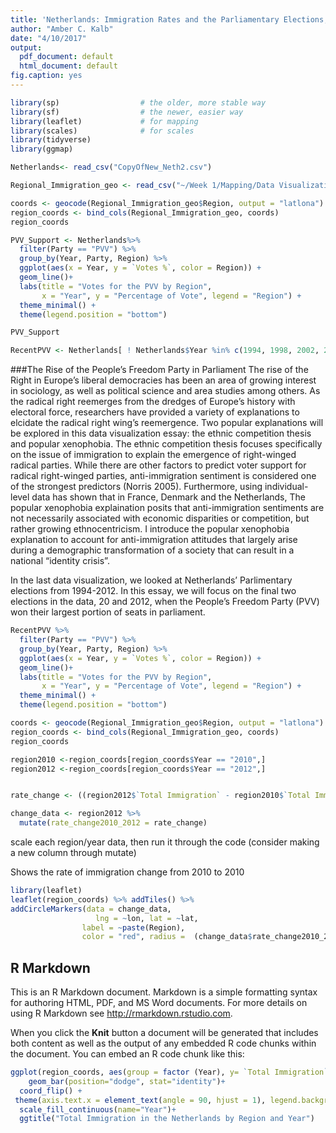 ```yaml
---
title: 'Netherlands: Immigration Rates and the Parliamentary Elections, 2010-2012'
author: "Amber C. Kalb"
date: "4/10/2017"
output:
  pdf_document: default
  html_document: default
fig.caption: yes
---
```


```r
library(sp)                  # the older, more stable way
library(sf)                  # the newer, easier way
library(leaflet)             # for mapping
library(scales)              # for scales
library(tidyverse)
library(ggmap)

Netherlands<- read_csv("CopyOfNew_Neth2.csv")

Regional_Immigration_geo <- read_csv("~/Week 1/Mapping/Data Visualization Two/Regional_Immigration - Data (3).csv")

coords <- geocode(Regional_Immigration_geo$Region, output = "latlona")
region_coords <- bind_cols(Regional_Immigration_geo, coords) 
region_coords 

```


```r
PVV_Support <- Netherlands%>%
  filter(Party == "PVV") %>%
  group_by(Year, Party, Region) %>%
  ggplot(aes(x = Year, y = `Votes %`, color = Region)) +
  geom_line()+
  labs(title = "Votes for the PVV by Region",
       x = "Year", y = "Percentage of Vote", legend = "Region") +
  theme_minimal() +
  theme(legend.position = "bottom") 

PVV_Support

RecentPVV <- Netherlands[ ! Netherlands$Year %in% c(1994, 1998, 2002, 2003), ]

```

###The Rise of the People's Freedom Party in Parliament
The rise of the Right in Europe's liberal democracies has been an area of growing interest in sociology, as well as political science and area studies among others. As the radical right reemerges from the dredges of Europe's history with electoral force, researchers have provided a variety of explanations to elcidate the radical right wing's reemergence. Two popular explanations will be explored in this data visualization essay: the ethnic competition thesis and popular xenophobia. The ethnic competition thesis focuses specifically on the issue of immigration to explain the emergence of right-winged radical parties. While there are other factors to predict voter support for radical right-winged parties, anti-immigration sentiment is considered one of the strongest predictors (Norris 2005). Furthermore, using individual-level data has shown that in France, Denmark and the Netherlands, The popular xenophobia explaination posits that anti-immigration sentiments are not necessarily associated with economic disparities or competition, but rather growing ethnocentricism. I introduce the popular xenophobia explanation to account for anti-immigration attitudes that largely arise during a demographic transformation of a society that can result in a national "identity crisis".     

In the last data visualization, we looked at Netherlands' Parlimentary elections from 1994-2012. In this essay, we will focus on the final two elections in the data, 20 and 2012, when the People's Freedom Party (PVV) won their largest portion of seats in parliament.  

```r
RecentPVV %>% 
  filter(Party == "PVV") %>%
  group_by(Year, Party, Region) %>%
  ggplot(aes(x = Year, y = `Votes %`, color = Region)) +
  geom_line()+
  labs(title = "Votes for the PVV by Region",
       x = "Year", y = "Percentage of Vote", legend = "Region") +
  theme_minimal() +
  theme(legend.position = "bottom") 
```



```r

coords <- geocode(Regional_Immigration_geo$Region, output = "latlona")
region_coords <- bind_cols(Regional_Immigration_geo, coords) 
region_coords

region2010 <-region_coords[region_coords$Year == "2010",] 
region2012 <-region_coords[region_coords$Year == "2012",]


rate_change <- ((region2012$`Total Immigration` - region2010$`Total Immigration`) / (region2010$`Total Immigration`)) * 100

change_data <- region2012 %>%
  mutate(rate_change2010_2012 = rate_change)

```

scale each region/year data, then run it through the code (consider making a new column through mutate)




Shows the rate of immigration change from 2010 to 2010 
```r
library(leaflet)
leaflet(region_coords) %>% addTiles() %>% 
addCircleMarkers(data = change_data,
                   lng = ~lon, lat = ~lat,
                label = ~paste(Region),
                color = "red", radius =  (change_data$rate_change2010_2012)*5, fill = T) 
```


## R Markdown

This is an R Markdown document. Markdown is a simple formatting syntax for authoring HTML, PDF, and MS Word documents. For more details on using R Markdown see <http://rmarkdown.rstudio.com>.

When you click the **Knit** button a document will be generated that includes both content as well as the output of any embedded R code chunks within the document. You can embed an R code chunk like this:

```r

ggplot(region_coords, aes(group = factor (Year), y= `Total Immigration`, x= Region, fill = region_coords$Year)) + 
    geom_bar(position="dodge", stat="identity")+
  coord_flip() +
 theme(axis.text.x = element_text(angle = 90, hjust = 1), legend.background = element_rect(fill="gray90", size=.5, linetype="dotted")) +
  scale_fill_continuous(name="Year")+
  ggtitle("Total Immigration in the Netherlands by Region and Year")

```

